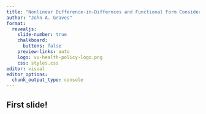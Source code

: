 ```yaml
---
title: "Nonlinear Difference-in-Differnces and Functional Form Considerations"
author: "John A. Graves"
format:
  revealjs: 
    slide-number: true
    chalkboard: 
      buttons: false
    preview-links: auto
    logo: vu-health-policy-logo.png
    css: styles.css
editor: visual
editor_options: 
  chunk_output_type: console
---
```


## First slide!
